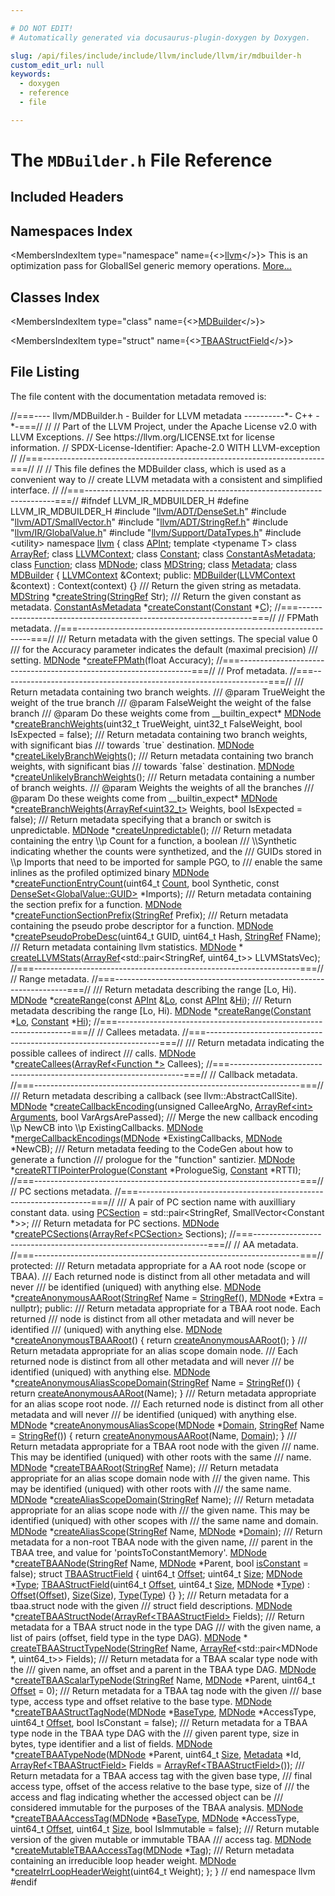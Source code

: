 ```yaml
---

# DO NOT EDIT!
# Automatically generated via docusaurus-plugin-doxygen by Doxygen.

slug: /api/files/include/include/llvm/include/llvm/ir/mdbuilder-h
custom_edit_url: null
keywords:
  - doxygen
  - reference
  - file

---
```





# The `MDBuilder.h` File Reference

<DoxygenPage pluginConfig={pluginConfig}>



## Included Headers

<IncludesList>
<IncludesListItem
  filePath="llvm/ADT/DenseSet.h"
  permalink="/docs/api/files/include/include/llvm/include/llvm/adt/denseset-h"
  isLocal="true" />
<IncludesListItem
  filePath="llvm/ADT/SmallVector.h"
  permalink="/docs/api/files/include/include/llvm/include/llvm/adt/smallvector-h"
  isLocal="true" />
<IncludesListItem
  filePath="llvm/ADT/StringRef.h"
  permalink="/docs/api/files/include/include/llvm/include/llvm/adt/stringref-h"
  isLocal="true" />
<IncludesListItem
  filePath="llvm/IR/GlobalValue.h"
  permalink="/docs/api/files/include/include/llvm/include/llvm/ir/globalvalue-h"
  isLocal="true" />
<IncludesListItem
  filePath="llvm/Support/DataTypes.h"
  permalink="/docs/api/files/include/include/llvm/include/llvm/support/datatypes-h"
  isLocal="true" />
<IncludesListItem
  filePath="utility"
  permalink=""
  isLocal="false" />
</IncludesList>

## Namespaces Index

<MembersIndex>

<MembersIndexItem
  type="namespace"
  name={<><a href="/docs/api/namespaces/llvm">llvm</a></>}>
This is an optimization pass for GlobalISel generic memory operations. <a href="/docs/api/namespaces/llvm/#details">More...</a>
</MembersIndexItem>

</MembersIndex>

## Classes Index

<MembersIndex>

<MembersIndexItem
  type="class"
  name={<><a href="/docs/api/classes/llvm/mdbuilder">MDBuilder</a></>}>
</MembersIndexItem>

<MembersIndexItem
  type="struct"
  name={<><a href="/docs/api/structs/llvm/mdbuilder/tbaastructfield">TBAAStructField</a></>}>
</MembersIndexItem>

</MembersIndex>


## File Listing

The file content with the documentation metadata removed is:

<ProgramListing>

<Link id="l00001" /><CodeLine lineNumber="1"><span class="doxyHighlightComment">//===---- llvm/MDBuilder.h - Builder for LLVM metadata ----------&#42;- C++ -&#42;-===//</span></CodeLine>
<Link id="l00002" /><CodeLine lineNumber="2"><span class="doxyHighlightComment">//</span></CodeLine>
<Link id="l00003" /><CodeLine lineNumber="3"><span class="doxyHighlightComment">// Part of the LLVM Project, under the Apache License v2.0 with LLVM Exceptions.</span></CodeLine>
<Link id="l00004" /><CodeLine lineNumber="4"><span class="doxyHighlightComment">// See https://llvm.org/LICENSE.txt for license information.</span></CodeLine>
<Link id="l00005" /><CodeLine lineNumber="5"><span class="doxyHighlightComment">// SPDX-License-Identifier: Apache-2.0 WITH LLVM-exception</span></CodeLine>
<Link id="l00006" /><CodeLine lineNumber="6"><span class="doxyHighlightComment">//</span></CodeLine>
<Link id="l00007" /><CodeLine lineNumber="7"><span class="doxyHighlightComment">//===----------------------------------------------------------------------===//</span></CodeLine>
<Link id="l00008" /><CodeLine lineNumber="8"><span class="doxyHighlightComment">//</span></CodeLine>
<Link id="l00009" /><CodeLine lineNumber="9"><span class="doxyHighlightComment">// This file defines the MDBuilder class, which is used as a convenient way to</span></CodeLine>
<Link id="l00010" /><CodeLine lineNumber="10"><span class="doxyHighlightComment">// create LLVM metadata with a consistent and simplified interface.</span></CodeLine>
<Link id="l00011" /><CodeLine lineNumber="11"><span class="doxyHighlightComment">//</span></CodeLine>
<Link id="l00012" /><CodeLine lineNumber="12"><span class="doxyHighlightComment">//===----------------------------------------------------------------------===//</span></CodeLine>
<Link id="l00013" /><CodeLine lineNumber="13"></CodeLine>
<Link id="l00014" /><CodeLine lineNumber="14"><span class="doxyHighlightPreprocessor">#ifndef LLVM&#95;IR&#95;MDBUILDER&#95;H</span></CodeLine>
<Link id="l00015" /><CodeLine lineNumber="15"><span class="doxyHighlightPreprocessor">#define LLVM&#95;IR&#95;MDBUILDER&#95;H</span></CodeLine>
<Link id="l00016" /><CodeLine lineNumber="16"></CodeLine>
<Link id="l00017" /><CodeLine lineNumber="17"><span class="doxyHighlightPreprocessor">#include &quot;<a href="/docs/api/files/include/include/llvm/include/llvm/adt/denseset-h">llvm/ADT/DenseSet.h</a>&quot;</span></CodeLine>
<Link id="l00018" /><CodeLine lineNumber="18"><span class="doxyHighlightPreprocessor">#include &quot;<a href="/docs/api/files/include/include/llvm/include/llvm/adt/smallvector-h">llvm/ADT/SmallVector.h</a>&quot;</span></CodeLine>
<Link id="l00019" /><CodeLine lineNumber="19"><span class="doxyHighlightPreprocessor">#include &quot;<a href="/docs/api/files/include/include/llvm/include/llvm/adt/stringref-h">llvm/ADT/StringRef.h</a>&quot;</span></CodeLine>
<Link id="l00020" /><CodeLine lineNumber="20"><span class="doxyHighlightPreprocessor">#include &quot;<a href="/docs/api/files/include/include/llvm/include/llvm/ir/globalvalue-h">llvm/IR/GlobalValue.h</a>&quot;</span></CodeLine>
<Link id="l00021" /><CodeLine lineNumber="21"><span class="doxyHighlightPreprocessor">#include &quot;<a href="/docs/api/files/include/include/llvm/include/llvm/support/datatypes-h">llvm/Support/DataTypes.h</a>&quot;</span></CodeLine>
<Link id="l00022" /><CodeLine lineNumber="22"><span class="doxyHighlightPreprocessor">#include &lt;utility&gt;</span></CodeLine>
<Link id="l00023" /><CodeLine lineNumber="23"></CodeLine>
<Link id="l00024" /><CodeLine lineNumber="24"><span class="doxyHighlightKeyword">namespace </span><span class="doxyHighlight"><a href="/docs/api/namespaces/llvm">llvm</a> &#123;</span></CodeLine>
<Link id="l00025" /><CodeLine lineNumber="25"></CodeLine>
<Link id="l00026" /><CodeLine lineNumber="26"><span class="doxyHighlightKeyword">class </span><span class="doxyHighlight"><a href="/docs/api/classes/llvm/apint">APInt</a>;</span></CodeLine>
<Link id="l00027" /><CodeLine lineNumber="27"><span class="doxyHighlightKeyword">template</span><span class="doxyHighlight"> &lt;</span><span class="doxyHighlightKeyword">typename</span><span class="doxyHighlight"> T&gt; </span><span class="doxyHighlightKeyword">class </span><span class="doxyHighlight"><a href="/docs/api/classes/llvm/arrayref">ArrayRef</a>;</span></CodeLine>
<Link id="l00028" /><CodeLine lineNumber="28"><span class="doxyHighlightKeyword">class </span><span class="doxyHighlight"><a href="/docs/api/classes/llvm/llvmcontext">LLVMContext</a>;</span></CodeLine>
<Link id="l00029" /><CodeLine lineNumber="29"><span class="doxyHighlightKeyword">class </span><span class="doxyHighlight"><a href="/docs/api/classes/llvm/constant">Constant</a>;</span></CodeLine>
<Link id="l00030" /><CodeLine lineNumber="30"><span class="doxyHighlightKeyword">class </span><span class="doxyHighlight"><a href="/docs/api/classes/llvm/constantasmetadata">ConstantAsMetadata</a>;</span></CodeLine>
<Link id="l00031" /><CodeLine lineNumber="31"><span class="doxyHighlightKeyword">class </span><span class="doxyHighlight"><a href="/docs/api/classes/llvm/function">Function</a>;</span></CodeLine>
<Link id="l00032" /><CodeLine lineNumber="32"><span class="doxyHighlightKeyword">class </span><span class="doxyHighlight"><a href="/docs/api/classes/llvm/mdnode">MDNode</a>;</span></CodeLine>
<Link id="l00033" /><CodeLine lineNumber="33"><span class="doxyHighlightKeyword">class </span><span class="doxyHighlight"><a href="/docs/api/classes/llvm/mdstring">MDString</a>;</span></CodeLine>
<Link id="l00034" /><CodeLine lineNumber="34"><span class="doxyHighlightKeyword">class </span><span class="doxyHighlight"><a href="/docs/api/classes/llvm/metadata">Metadata</a>;</span></CodeLine>
<Link id="l00035" /><CodeLine lineNumber="35"></CodeLine>
<Link id="l00036" /><CodeLine lineNumber="36" lineLink="/docs/api/classes/llvm/mdbuilder"><span class="doxyHighlightKeyword">class </span><span class="doxyHighlight"><a href="/docs/api/classes/llvm/mdbuilder/#ac6fc112f5890dbae8b1b8f3e90e5abbd">MDBuilder</a> &#123;</span></CodeLine>
<Link id="l00037" /><CodeLine lineNumber="37"><span class="doxyHighlight">  <a href="/docs/api/classes/llvm/llvmcontext">LLVMContext</a> &amp;Context;</span></CodeLine>
<Link id="l00038" /><CodeLine lineNumber="38"></CodeLine>
<Link id="l00039" /><CodeLine lineNumber="39"><span class="doxyHighlightKeyword">public</span><span class="doxyHighlight">:</span></CodeLine>
<Link id="l00040" /><CodeLine lineNumber="40" lineLink="/docs/api/classes/llvm/mdbuilder/#ac6fc112f5890dbae8b1b8f3e90e5abbd"><span class="doxyHighlight">  <a href="/docs/api/classes/llvm/mdbuilder/#ac6fc112f5890dbae8b1b8f3e90e5abbd">MDBuilder</a>(<a href="/docs/api/classes/llvm/llvmcontext">LLVMContext</a> &amp;context) : Context(context) &#123;&#125;</span></CodeLine>
<Link id="l00041" /><CodeLine lineNumber="41"></CodeLine>
<Link id="l00042" /><CodeLine lineNumber="42"><span class="doxyHighlightComment">  /// Return the given string as metadata.</span></CodeLine>
<Link id="l00043" /><CodeLine lineNumber="43"><span class="doxyHighlight">  <a href="/docs/api/classes/llvm/mdstring">MDString</a> &#42;<a href="/docs/api/classes/llvm/mdbuilder/#a7939b917f71d9664707d8ec51da88418">createString</a>(<a href="/docs/api/classes/llvm/stringref">StringRef</a> Str);</span></CodeLine>
<Link id="l00044" /><CodeLine lineNumber="44"></CodeLine>
<Link id="l00045" /><CodeLine lineNumber="45"><span class="doxyHighlightComment">  /// Return the given constant as metadata.</span></CodeLine>
<Link id="l00046" /><CodeLine lineNumber="46"><span class="doxyHighlight">  <a href="/docs/api/classes/llvm/constantasmetadata">ConstantAsMetadata</a> &#42;<a href="/docs/api/classes/llvm/mdbuilder/#a3c8d885c5746db440058fc8a285126b2">createConstant</a>(<a href="/docs/api/classes/llvm/constant">Constant</a> &#42;<a href="/docs/api/namespaces/llvm/callingconv/#ac6aa1387c4375260e2468eb5a77fdb4cafd841a49aec1539bc88abc8ff9e170fb">C</a>);</span></CodeLine>
<Link id="l00047" /><CodeLine lineNumber="47"></CodeLine>
<Link id="l00048" /><CodeLine lineNumber="48"><span class="doxyHighlight">  </span><span class="doxyHighlightComment">//===------------------------------------------------------------------===//</span></CodeLine>
<Link id="l00049" /><CodeLine lineNumber="49"><span class="doxyHighlight">  </span><span class="doxyHighlightComment">// FPMath metadata.</span></CodeLine>
<Link id="l00050" /><CodeLine lineNumber="50"><span class="doxyHighlight">  </span><span class="doxyHighlightComment">//===------------------------------------------------------------------===//</span></CodeLine>
<Link id="l00051" /><CodeLine lineNumber="51"></CodeLine>
<Link id="l00052" /><CodeLine lineNumber="52"><span class="doxyHighlightComment">  /// Return metadata with the given settings.  The special value 0</span></CodeLine>
<Link id="l00053" /><CodeLine lineNumber="53"><span class="doxyHighlightComment">  /// for the Accuracy parameter indicates the default (maximal precision)</span></CodeLine>
<Link id="l00054" /><CodeLine lineNumber="54"><span class="doxyHighlightComment">  /// setting.</span></CodeLine>
<Link id="l00055" /><CodeLine lineNumber="55"><span class="doxyHighlight">  <a href="/docs/api/classes/llvm/mdnode">MDNode</a> &#42;<a href="/docs/api/classes/llvm/mdbuilder/#a5e9594f698a6092e755b6ce7ee6905cd">createFPMath</a>(</span><span class="doxyHighlightKeywordType">float</span><span class="doxyHighlight"> Accuracy);</span></CodeLine>
<Link id="l00056" /><CodeLine lineNumber="56"></CodeLine>
<Link id="l00057" /><CodeLine lineNumber="57"><span class="doxyHighlight">  </span><span class="doxyHighlightComment">//===------------------------------------------------------------------===//</span></CodeLine>
<Link id="l00058" /><CodeLine lineNumber="58"><span class="doxyHighlight">  </span><span class="doxyHighlightComment">// Prof metadata.</span></CodeLine>
<Link id="l00059" /><CodeLine lineNumber="59"><span class="doxyHighlight">  </span><span class="doxyHighlightComment">//===------------------------------------------------------------------===//</span></CodeLine>
<Link id="l00060" /><CodeLine lineNumber="60"></CodeLine>
<Link id="l00061" /><CodeLine lineNumber="61"><span class="doxyHighlightComment">  /// Return metadata containing two branch weights.</span></CodeLine>
<Link id="l00062" /><CodeLine lineNumber="62"><span class="doxyHighlightComment">  /// @param TrueWeight the weight of the true branch</span></CodeLine>
<Link id="l00063" /><CodeLine lineNumber="63"><span class="doxyHighlightComment">  /// @param FalseWeight the weight of the false branch</span></CodeLine>
<Link id="l00064" /><CodeLine lineNumber="64"><span class="doxyHighlightComment">  /// @param Do these weights come from &#95;&#95;builtin&#95;expect&#42;</span></CodeLine>
<Link id="l00065" /><CodeLine lineNumber="65"><span class="doxyHighlight">  <a href="/docs/api/classes/llvm/mdnode">MDNode</a> &#42;<a href="/docs/api/classes/llvm/mdbuilder/#a75043d12a76b84200e9ed593719dc5eb">createBranchWeights</a>(uint32&#95;t TrueWeight, uint32&#95;t FalseWeight,</span></CodeLine>
<Link id="l00066" /><CodeLine lineNumber="66"><span class="doxyHighlight">                              </span><span class="doxyHighlightKeywordType">bool</span><span class="doxyHighlight"> IsExpected = </span><span class="doxyHighlightKeyword">false</span><span class="doxyHighlight">);</span></CodeLine>
<Link id="l00067" /><CodeLine lineNumber="67"></CodeLine>
<Link id="l00068" /><CodeLine lineNumber="68"><span class="doxyHighlightComment">  /// Return metadata containing two branch weights, with significant bias</span></CodeLine>
<Link id="l00069" /><CodeLine lineNumber="69"><span class="doxyHighlightComment">  /// towards &#96;true&#96; destination.</span></CodeLine>
<Link id="l00070" /><CodeLine lineNumber="70"><span class="doxyHighlight">  <a href="/docs/api/classes/llvm/mdnode">MDNode</a> &#42;<a href="/docs/api/classes/llvm/mdbuilder/#aba565f72261aa7d6207da89db949d991">createLikelyBranchWeights</a>();</span></CodeLine>
<Link id="l00071" /><CodeLine lineNumber="71"></CodeLine>
<Link id="l00072" /><CodeLine lineNumber="72"><span class="doxyHighlightComment">  /// Return metadata containing two branch weights, with significant bias</span></CodeLine>
<Link id="l00073" /><CodeLine lineNumber="73"><span class="doxyHighlightComment">  /// towards &#96;false&#96; destination.</span></CodeLine>
<Link id="l00074" /><CodeLine lineNumber="74"><span class="doxyHighlight">  <a href="/docs/api/classes/llvm/mdnode">MDNode</a> &#42;<a href="/docs/api/classes/llvm/mdbuilder/#ae609aeb09c2b1c9f03fb90228654b281">createUnlikelyBranchWeights</a>();</span></CodeLine>
<Link id="l00075" /><CodeLine lineNumber="75"></CodeLine>
<Link id="l00076" /><CodeLine lineNumber="76"><span class="doxyHighlightComment">  /// Return metadata containing a number of branch weights.</span></CodeLine>
<Link id="l00077" /><CodeLine lineNumber="77"><span class="doxyHighlightComment">  /// @param Weights the weights of all the branches</span></CodeLine>
<Link id="l00078" /><CodeLine lineNumber="78"><span class="doxyHighlightComment">  /// @param Do these weights come from &#95;&#95;builtin&#95;expect&#42;</span></CodeLine>
<Link id="l00079" /><CodeLine lineNumber="79"><span class="doxyHighlight">  <a href="/docs/api/classes/llvm/mdnode">MDNode</a> &#42;<a href="/docs/api/classes/llvm/mdbuilder/#a75043d12a76b84200e9ed593719dc5eb">createBranchWeights</a>(<a href="/docs/api/classes/llvm/arrayref">ArrayRef&lt;uint32&#95;t&gt;</a> Weights,</span></CodeLine>
<Link id="l00080" /><CodeLine lineNumber="80"><span class="doxyHighlight">                              </span><span class="doxyHighlightKeywordType">bool</span><span class="doxyHighlight"> IsExpected = </span><span class="doxyHighlightKeyword">false</span><span class="doxyHighlight">);</span></CodeLine>
<Link id="l00081" /><CodeLine lineNumber="81"></CodeLine>
<Link id="l00082" /><CodeLine lineNumber="82"><span class="doxyHighlightComment">  /// Return metadata specifying that a branch or switch is unpredictable.</span></CodeLine>
<Link id="l00083" /><CodeLine lineNumber="83"><span class="doxyHighlight">  <a href="/docs/api/classes/llvm/mdnode">MDNode</a> &#42;<a href="/docs/api/classes/llvm/mdbuilder/#a8cea521fb45003a63caeb04f2b13ec0b">createUnpredictable</a>();</span></CodeLine>
<Link id="l00084" /><CodeLine lineNumber="84"></CodeLine>
<Link id="l00085" /><CodeLine lineNumber="85"><span class="doxyHighlightComment">  /// Return metadata containing the entry \\p Count for a function, a boolean</span></CodeLine>
<Link id="l00086" /><CodeLine lineNumber="86"><span class="doxyHighlightComment">  /// \\Synthetic indicating whether the counts were synthetized, and the</span></CodeLine>
<Link id="l00087" /><CodeLine lineNumber="87"><span class="doxyHighlightComment">  /// GUIDs stored in \\p Imports that need to be imported for sample PGO, to</span></CodeLine>
<Link id="l00088" /><CodeLine lineNumber="88"><span class="doxyHighlightComment">  /// enable the same inlines as the profiled optimized binary</span></CodeLine>
<Link id="l00089" /><CodeLine lineNumber="89"><span class="doxyHighlight">  <a href="/docs/api/classes/llvm/mdnode">MDNode</a> &#42;<a href="/docs/api/classes/llvm/mdbuilder/#a208093b76ef0d541b5e0d09498be189d">createFunctionEntryCount</a>(uint64&#95;t <a href="/docs/api/namespaces/llvm/#a845e08be4b0320d66901a66b0c0e9509">Count</a>, </span><span class="doxyHighlightKeywordType">bool</span><span class="doxyHighlight"> Synthetic,</span></CodeLine>
<Link id="l00090" /><CodeLine lineNumber="90"><span class="doxyHighlight">                                   </span><span class="doxyHighlightKeyword">const</span><span class="doxyHighlight"> <a href="/docs/api/classes/llvm/denseset">DenseSet&lt;GlobalValue::GUID&gt;</a> &#42;Imports);</span></CodeLine>
<Link id="l00091" /><CodeLine lineNumber="91"></CodeLine>
<Link id="l00092" /><CodeLine lineNumber="92"><span class="doxyHighlightComment">  /// Return metadata containing the section prefix for a function.</span></CodeLine>
<Link id="l00093" /><CodeLine lineNumber="93"><span class="doxyHighlight">  <a href="/docs/api/classes/llvm/mdnode">MDNode</a> &#42;<a href="/docs/api/classes/llvm/mdbuilder/#a82becabaf8605815a54c862c3f5eeafe">createFunctionSectionPrefix</a>(<a href="/docs/api/classes/llvm/stringref">StringRef</a> Prefix);</span></CodeLine>
<Link id="l00094" /><CodeLine lineNumber="94"></CodeLine>
<Link id="l00095" /><CodeLine lineNumber="95"><span class="doxyHighlightComment">  /// Return metadata containing the pseudo probe descriptor for a function.</span></CodeLine>
<Link id="l00096" /><CodeLine lineNumber="96"><span class="doxyHighlight">  <a href="/docs/api/classes/llvm/mdnode">MDNode</a> &#42;<a href="/docs/api/classes/llvm/mdbuilder/#a3c0f85e1d2ebeeddea5c58df5fca12f7">createPseudoProbeDesc</a>(uint64&#95;t GUID, uint64&#95;t Hash, <a href="/docs/api/classes/llvm/stringref">StringRef</a> FName);</span></CodeLine>
<Link id="l00097" /><CodeLine lineNumber="97"></CodeLine>
<Link id="l00098" /><CodeLine lineNumber="98"><span class="doxyHighlightComment">  /// Return metadata containing llvm statistics.</span></CodeLine>
<Link id="l00099" /><CodeLine lineNumber="99"><span class="doxyHighlight">  <a href="/docs/api/classes/llvm/mdnode">MDNode</a> &#42;</span></CodeLine>
<Link id="l00100" /><CodeLine lineNumber="100"><span class="doxyHighlight">  <a href="/docs/api/classes/llvm/mdbuilder/#ad3d7fcf79c6f64a51803f438fad104fb">createLLVMStats</a>(<a href="/docs/api/classes/llvm/arrayref">ArrayRef</a>&lt;std::pair&lt;StringRef, uint64&#95;t&gt;&gt; LLVMStatsVec);</span></CodeLine>
<Link id="l00101" /><CodeLine lineNumber="101"></CodeLine>
<Link id="l00102" /><CodeLine lineNumber="102"><span class="doxyHighlight">  </span><span class="doxyHighlightComment">//===------------------------------------------------------------------===//</span></CodeLine>
<Link id="l00103" /><CodeLine lineNumber="103"><span class="doxyHighlight">  </span><span class="doxyHighlightComment">// Range metadata.</span></CodeLine>
<Link id="l00104" /><CodeLine lineNumber="104"><span class="doxyHighlight">  </span><span class="doxyHighlightComment">//===------------------------------------------------------------------===//</span></CodeLine>
<Link id="l00105" /><CodeLine lineNumber="105"></CodeLine>
<Link id="l00106" /><CodeLine lineNumber="106"><span class="doxyHighlightComment">  /// Return metadata describing the range &#91;Lo, Hi).</span></CodeLine>
<Link id="l00107" /><CodeLine lineNumber="107"><span class="doxyHighlight">  <a href="/docs/api/classes/llvm/mdnode">MDNode</a> &#42;<a href="/docs/api/classes/llvm/mdbuilder/#ab6af8e6189a4d10f4a9c20daab0280b8">createRange</a>(</span><span class="doxyHighlightKeyword">const</span><span class="doxyHighlight"> <a href="/docs/api/classes/llvm/apint">APInt</a> &amp;<a href="/docs/api/namespaces/llvm/#a9ac8e4e13ad96a39c3f8db9ed633ad2baff50b4aa1c9cc2197ef898436641c911">Lo</a>, </span><span class="doxyHighlightKeyword">const</span><span class="doxyHighlight"> <a href="/docs/api/classes/llvm/apint">APInt</a> &amp;<a href="/docs/api/namespaces/llvm/#a9ac8e4e13ad96a39c3f8db9ed633ad2bac1a5298f939e87e8f962a5edfc206918">Hi</a>);</span></CodeLine>
<Link id="l00108" /><CodeLine lineNumber="108"></CodeLine>
<Link id="l00109" /><CodeLine lineNumber="109"><span class="doxyHighlightComment">  /// Return metadata describing the range &#91;Lo, Hi).</span></CodeLine>
<Link id="l00110" /><CodeLine lineNumber="110"><span class="doxyHighlight">  <a href="/docs/api/classes/llvm/mdnode">MDNode</a> &#42;<a href="/docs/api/classes/llvm/mdbuilder/#ab6af8e6189a4d10f4a9c20daab0280b8">createRange</a>(<a href="/docs/api/classes/llvm/constant">Constant</a> &#42;<a href="/docs/api/namespaces/llvm/#a9ac8e4e13ad96a39c3f8db9ed633ad2baff50b4aa1c9cc2197ef898436641c911">Lo</a>, <a href="/docs/api/classes/llvm/constant">Constant</a> &#42;<a href="/docs/api/namespaces/llvm/#a9ac8e4e13ad96a39c3f8db9ed633ad2bac1a5298f939e87e8f962a5edfc206918">Hi</a>);</span></CodeLine>
<Link id="l00111" /><CodeLine lineNumber="111"></CodeLine>
<Link id="l00112" /><CodeLine lineNumber="112"><span class="doxyHighlight">  </span><span class="doxyHighlightComment">//===------------------------------------------------------------------===//</span></CodeLine>
<Link id="l00113" /><CodeLine lineNumber="113"><span class="doxyHighlight">  </span><span class="doxyHighlightComment">// Callees metadata.</span></CodeLine>
<Link id="l00114" /><CodeLine lineNumber="114"><span class="doxyHighlight">  </span><span class="doxyHighlightComment">//===------------------------------------------------------------------===//</span></CodeLine>
<Link id="l00115" /><CodeLine lineNumber="115"></CodeLine>
<Link id="l00116" /><CodeLine lineNumber="116"><span class="doxyHighlightComment">  /// Return metadata indicating the possible callees of indirect</span></CodeLine>
<Link id="l00117" /><CodeLine lineNumber="117"><span class="doxyHighlightComment">  /// calls.</span></CodeLine>
<Link id="l00118" /><CodeLine lineNumber="118"><span class="doxyHighlight">  <a href="/docs/api/classes/llvm/mdnode">MDNode</a> &#42;<a href="/docs/api/classes/llvm/mdbuilder/#aa81136ed319a6187cf349eb602da963a">createCallees</a>(<a href="/docs/api/classes/llvm/arrayref">ArrayRef&lt;Function &#42;&gt;</a> Callees);</span></CodeLine>
<Link id="l00119" /><CodeLine lineNumber="119"></CodeLine>
<Link id="l00120" /><CodeLine lineNumber="120"><span class="doxyHighlight">  </span><span class="doxyHighlightComment">//===------------------------------------------------------------------===//</span></CodeLine>
<Link id="l00121" /><CodeLine lineNumber="121"><span class="doxyHighlight">  </span><span class="doxyHighlightComment">// Callback metadata.</span></CodeLine>
<Link id="l00122" /><CodeLine lineNumber="122"><span class="doxyHighlight">  </span><span class="doxyHighlightComment">//===------------------------------------------------------------------===//</span></CodeLine>
<Link id="l00123" /><CodeLine lineNumber="123"></CodeLine>
<Link id="l00124" /><CodeLine lineNumber="124"><span class="doxyHighlightComment">  /// Return metadata describing a callback (see llvm::AbstractCallSite).</span></CodeLine>
<Link id="l00125" /><CodeLine lineNumber="125"><span class="doxyHighlight">  <a href="/docs/api/classes/llvm/mdnode">MDNode</a> &#42;<a href="/docs/api/classes/llvm/mdbuilder/#a1d51e11adfffd05afe252d3398f50d4e">createCallbackEncoding</a>(</span><span class="doxyHighlightKeywordType">unsigned</span><span class="doxyHighlight"> CalleeArgNo, <a href="/docs/api/classes/llvm/arrayref">ArrayRef&lt;int&gt;</a> <a href="/docs/api/files/lib/lib/target/lib/target/amdgpu/amdgpulowerkernelarguments-cpp/#a1161e5a4e753384aaba3a8e4533c4261">Arguments</a>,</span></CodeLine>
<Link id="l00126" /><CodeLine lineNumber="126"><span class="doxyHighlight">                                 </span><span class="doxyHighlightKeywordType">bool</span><span class="doxyHighlight"> VarArgsArePassed);</span></CodeLine>
<Link id="l00127" /><CodeLine lineNumber="127"></CodeLine>
<Link id="l00128" /><CodeLine lineNumber="128"><span class="doxyHighlightComment">  /// Merge the new callback encoding \\p NewCB into \\p ExistingCallbacks.</span></CodeLine>
<Link id="l00129" /><CodeLine lineNumber="129"><span class="doxyHighlight">  <a href="/docs/api/classes/llvm/mdnode">MDNode</a> &#42;<a href="/docs/api/classes/llvm/mdbuilder/#ac71132402ff64d05b8acf6ca8a00fd92">mergeCallbackEncodings</a>(<a href="/docs/api/classes/llvm/mdnode">MDNode</a> &#42;ExistingCallbacks, <a href="/docs/api/classes/llvm/mdnode">MDNode</a> &#42;NewCB);</span></CodeLine>
<Link id="l00130" /><CodeLine lineNumber="130"></CodeLine>
<Link id="l00131" /><CodeLine lineNumber="131"><span class="doxyHighlightComment">  /// Return metadata feeding to the CodeGen about how to generate a function</span></CodeLine>
<Link id="l00132" /><CodeLine lineNumber="132"><span class="doxyHighlightComment">  /// prologue for the &quot;function&quot; santizier.</span></CodeLine>
<Link id="l00133" /><CodeLine lineNumber="133"><span class="doxyHighlight">  <a href="/docs/api/classes/llvm/mdnode">MDNode</a> &#42;<a href="/docs/api/classes/llvm/mdbuilder/#adcc9fe7836755744b735d32c7e58901f">createRTTIPointerPrologue</a>(<a href="/docs/api/classes/llvm/constant">Constant</a> &#42;PrologueSig, <a href="/docs/api/classes/llvm/constant">Constant</a> &#42;RTTI);</span></CodeLine>
<Link id="l00134" /><CodeLine lineNumber="134"></CodeLine>
<Link id="l00135" /><CodeLine lineNumber="135"><span class="doxyHighlight">  </span><span class="doxyHighlightComment">//===------------------------------------------------------------------===//</span></CodeLine>
<Link id="l00136" /><CodeLine lineNumber="136"><span class="doxyHighlight">  </span><span class="doxyHighlightComment">// PC sections metadata.</span></CodeLine>
<Link id="l00137" /><CodeLine lineNumber="137"><span class="doxyHighlight">  </span><span class="doxyHighlightComment">//===------------------------------------------------------------------===//</span></CodeLine>
<Link id="l00138" /><CodeLine lineNumber="138"></CodeLine>
<Link id="l00139" /><CodeLine lineNumber="139"><span class="doxyHighlightComment">  /// A pair of PC section name with auxilliary constant data.</span></CodeLine>
<Link id="l00140" /><CodeLine lineNumber="140" lineLink="/docs/api/classes/llvm/mdbuilder/#ad2cd1bb39bb5642af61639f9e6d0aa0d"><span class="doxyHighlight">  </span><span class="doxyHighlightKeyword">using </span><span class="doxyHighlight"><a href="/docs/api/classes/llvm/mdbuilder/#ad2cd1bb39bb5642af61639f9e6d0aa0d">PCSection</a> = std::pair&lt;StringRef, SmallVector&lt;Constant &#42;&gt;&gt;;</span></CodeLine>
<Link id="l00141" /><CodeLine lineNumber="141"></CodeLine>
<Link id="l00142" /><CodeLine lineNumber="142"><span class="doxyHighlightComment">  /// Return metadata for PC sections.</span></CodeLine>
<Link id="l00143" /><CodeLine lineNumber="143"><span class="doxyHighlight">  <a href="/docs/api/classes/llvm/mdnode">MDNode</a> &#42;<a href="/docs/api/classes/llvm/mdbuilder/#a6022d366369fcd539dadfaefc80927db">createPCSections</a>(<a href="/docs/api/classes/llvm/arrayref">ArrayRef&lt;PCSection&gt;</a> Sections);</span></CodeLine>
<Link id="l00144" /><CodeLine lineNumber="144"></CodeLine>
<Link id="l00145" /><CodeLine lineNumber="145"><span class="doxyHighlight">  </span><span class="doxyHighlightComment">//===------------------------------------------------------------------===//</span></CodeLine>
<Link id="l00146" /><CodeLine lineNumber="146"><span class="doxyHighlight">  </span><span class="doxyHighlightComment">// AA metadata.</span></CodeLine>
<Link id="l00147" /><CodeLine lineNumber="147"><span class="doxyHighlight">  </span><span class="doxyHighlightComment">//===------------------------------------------------------------------===//</span></CodeLine>
<Link id="l00148" /><CodeLine lineNumber="148"></CodeLine>
<Link id="l00149" /><CodeLine lineNumber="149"><span class="doxyHighlightKeyword">protected</span><span class="doxyHighlight">:</span></CodeLine>
<Link id="l00150" /><CodeLine lineNumber="150"><span class="doxyHighlightComment">  /// Return metadata appropriate for a AA root node (scope or TBAA).</span></CodeLine>
<Link id="l00151" /><CodeLine lineNumber="151"><span class="doxyHighlightComment">  /// Each returned node is distinct from all other metadata and will never</span></CodeLine>
<Link id="l00152" /><CodeLine lineNumber="152"><span class="doxyHighlightComment">  /// be identified (uniqued) with anything else.</span></CodeLine>
<Link id="l00153" /><CodeLine lineNumber="153"><span class="doxyHighlight">  <a href="/docs/api/classes/llvm/mdnode">MDNode</a> &#42;<a href="/docs/api/classes/llvm/mdbuilder/#a1d88e43189490975b0f361a491275bf4">createAnonymousAARoot</a>(<a href="/docs/api/classes/llvm/stringref">StringRef</a> Name = <a href="/docs/api/classes/llvm/stringref">StringRef</a>(),</span></CodeLine>
<Link id="l00154" /><CodeLine lineNumber="154"><span class="doxyHighlight">                                <a href="/docs/api/classes/llvm/mdnode">MDNode</a> &#42;Extra = </span><span class="doxyHighlightKeyword">nullptr</span><span class="doxyHighlight">);</span></CodeLine>
<Link id="l00155" /><CodeLine lineNumber="155"></CodeLine>
<Link id="l00156" /><CodeLine lineNumber="156"><span class="doxyHighlightKeyword">public</span><span class="doxyHighlight">:</span></CodeLine>
<Link id="l00157" /><CodeLine lineNumber="157"><span class="doxyHighlightComment">  /// Return metadata appropriate for a TBAA root node. Each returned</span></CodeLine>
<Link id="l00158" /><CodeLine lineNumber="158"><span class="doxyHighlightComment">  /// node is distinct from all other metadata and will never be identified</span></CodeLine>
<Link id="l00159" /><CodeLine lineNumber="159"><span class="doxyHighlightComment">  /// (uniqued) with anything else.</span></CodeLine>
<Link id="l00160" /><CodeLine lineNumber="160" lineLink="/docs/api/classes/llvm/mdbuilder/#a7e5caa6fb42d0d3898bb206b4a79ea81"><span class="doxyHighlight">  <a href="/docs/api/classes/llvm/mdnode">MDNode</a> &#42;<a href="/docs/api/classes/llvm/mdbuilder/#a7e5caa6fb42d0d3898bb206b4a79ea81">createAnonymousTBAARoot</a>() &#123;</span></CodeLine>
<Link id="l00161" /><CodeLine lineNumber="161"><span class="doxyHighlight">    </span><span class="doxyHighlightKeywordFlow">return</span><span class="doxyHighlight"> <a href="/docs/api/classes/llvm/mdbuilder/#a1d88e43189490975b0f361a491275bf4">createAnonymousAARoot</a>();</span></CodeLine>
<Link id="l00162" /><CodeLine lineNumber="162"><span class="doxyHighlight">  &#125;</span></CodeLine>
<Link id="l00163" /><CodeLine lineNumber="163"></CodeLine>
<Link id="l00164" /><CodeLine lineNumber="164"><span class="doxyHighlightComment">  /// Return metadata appropriate for an alias scope domain node.</span></CodeLine>
<Link id="l00165" /><CodeLine lineNumber="165"><span class="doxyHighlightComment">  /// Each returned node is distinct from all other metadata and will never</span></CodeLine>
<Link id="l00166" /><CodeLine lineNumber="166"><span class="doxyHighlightComment">  /// be identified (uniqued) with anything else.</span></CodeLine>
<Link id="l00167" /><CodeLine lineNumber="167" lineLink="/docs/api/classes/llvm/mdbuilder/#ae2c00c06e087680961c2e70ef16e1f8f"><span class="doxyHighlight">  <a href="/docs/api/classes/llvm/mdnode">MDNode</a> &#42;<a href="/docs/api/classes/llvm/mdbuilder/#ae2c00c06e087680961c2e70ef16e1f8f">createAnonymousAliasScopeDomain</a>(<a href="/docs/api/classes/llvm/stringref">StringRef</a> Name = <a href="/docs/api/classes/llvm/stringref">StringRef</a>()) &#123;</span></CodeLine>
<Link id="l00168" /><CodeLine lineNumber="168"><span class="doxyHighlight">    </span><span class="doxyHighlightKeywordFlow">return</span><span class="doxyHighlight"> <a href="/docs/api/classes/llvm/mdbuilder/#a1d88e43189490975b0f361a491275bf4">createAnonymousAARoot</a>(Name);</span></CodeLine>
<Link id="l00169" /><CodeLine lineNumber="169"><span class="doxyHighlight">  &#125;</span></CodeLine>
<Link id="l00170" /><CodeLine lineNumber="170"></CodeLine>
<Link id="l00171" /><CodeLine lineNumber="171"><span class="doxyHighlightComment">  /// Return metadata appropriate for an alias scope root node.</span></CodeLine>
<Link id="l00172" /><CodeLine lineNumber="172"><span class="doxyHighlightComment">  /// Each returned node is distinct from all other metadata and will never</span></CodeLine>
<Link id="l00173" /><CodeLine lineNumber="173"><span class="doxyHighlightComment">  /// be identified (uniqued) with anything else.</span></CodeLine>
<Link id="l00174" /><CodeLine lineNumber="174" lineLink="/docs/api/classes/llvm/mdbuilder/#a29982864b11594aec54699f962f650ec"><span class="doxyHighlight">  <a href="/docs/api/classes/llvm/mdnode">MDNode</a> &#42;<a href="/docs/api/classes/llvm/mdbuilder/#a29982864b11594aec54699f962f650ec">createAnonymousAliasScope</a>(<a href="/docs/api/classes/llvm/mdnode">MDNode</a> &#42;<a href="/docs/api/files/lib/lib/transforms/lib/transforms/scalar/correlatedvaluepropagation-cpp/#aad75d6f4f14a7b791076c6785aa59be4">Domain</a>,</span></CodeLine>
<Link id="l00175" /><CodeLine lineNumber="175"><span class="doxyHighlight">                                    <a href="/docs/api/classes/llvm/stringref">StringRef</a> Name = <a href="/docs/api/classes/llvm/stringref">StringRef</a>()) &#123;</span></CodeLine>
<Link id="l00176" /><CodeLine lineNumber="176"><span class="doxyHighlight">    </span><span class="doxyHighlightKeywordFlow">return</span><span class="doxyHighlight"> <a href="/docs/api/classes/llvm/mdbuilder/#a1d88e43189490975b0f361a491275bf4">createAnonymousAARoot</a>(Name, <a href="/docs/api/files/lib/lib/transforms/lib/transforms/scalar/correlatedvaluepropagation-cpp/#aad75d6f4f14a7b791076c6785aa59be4">Domain</a>);</span></CodeLine>
<Link id="l00177" /><CodeLine lineNumber="177"><span class="doxyHighlight">  &#125;</span></CodeLine>
<Link id="l00178" /><CodeLine lineNumber="178"></CodeLine>
<Link id="l00179" /><CodeLine lineNumber="179"><span class="doxyHighlightComment">  /// Return metadata appropriate for a TBAA root node with the given</span></CodeLine>
<Link id="l00180" /><CodeLine lineNumber="180"><span class="doxyHighlightComment">  /// name.  This may be identified (uniqued) with other roots with the same</span></CodeLine>
<Link id="l00181" /><CodeLine lineNumber="181"><span class="doxyHighlightComment">  /// name.</span></CodeLine>
<Link id="l00182" /><CodeLine lineNumber="182"><span class="doxyHighlight">  <a href="/docs/api/classes/llvm/mdnode">MDNode</a> &#42;<a href="/docs/api/classes/llvm/mdbuilder/#a67bf9051fbfa7989d8677ed3eb22fc64">createTBAARoot</a>(<a href="/docs/api/classes/llvm/stringref">StringRef</a> Name);</span></CodeLine>
<Link id="l00183" /><CodeLine lineNumber="183"></CodeLine>
<Link id="l00184" /><CodeLine lineNumber="184"><span class="doxyHighlightComment">  /// Return metadata appropriate for an alias scope domain node with</span></CodeLine>
<Link id="l00185" /><CodeLine lineNumber="185"><span class="doxyHighlightComment">  /// the given name. This may be identified (uniqued) with other roots with</span></CodeLine>
<Link id="l00186" /><CodeLine lineNumber="186"><span class="doxyHighlightComment">  /// the same name.</span></CodeLine>
<Link id="l00187" /><CodeLine lineNumber="187"><span class="doxyHighlight">  <a href="/docs/api/classes/llvm/mdnode">MDNode</a> &#42;<a href="/docs/api/classes/llvm/mdbuilder/#aac71221e57ec4d5f3a1e409ae06b63ac">createAliasScopeDomain</a>(<a href="/docs/api/classes/llvm/stringref">StringRef</a> Name);</span></CodeLine>
<Link id="l00188" /><CodeLine lineNumber="188"></CodeLine>
<Link id="l00189" /><CodeLine lineNumber="189"><span class="doxyHighlightComment">  /// Return metadata appropriate for an alias scope node with</span></CodeLine>
<Link id="l00190" /><CodeLine lineNumber="190"><span class="doxyHighlightComment">  /// the given name. This may be identified (uniqued) with other scopes with</span></CodeLine>
<Link id="l00191" /><CodeLine lineNumber="191"><span class="doxyHighlightComment">  /// the same name and domain.</span></CodeLine>
<Link id="l00192" /><CodeLine lineNumber="192"><span class="doxyHighlight">  <a href="/docs/api/classes/llvm/mdnode">MDNode</a> &#42;<a href="/docs/api/classes/llvm/mdbuilder/#ae7850c6f16a34372cc279c562db8fae3">createAliasScope</a>(<a href="/docs/api/classes/llvm/stringref">StringRef</a> Name, <a href="/docs/api/classes/llvm/mdnode">MDNode</a> &#42;<a href="/docs/api/files/lib/lib/transforms/lib/transforms/scalar/correlatedvaluepropagation-cpp/#aad75d6f4f14a7b791076c6785aa59be4">Domain</a>);</span></CodeLine>
<Link id="l00193" /><CodeLine lineNumber="193"></CodeLine>
<Link id="l00194" /><CodeLine lineNumber="194"><span class="doxyHighlightComment">  /// Return metadata for a non-root TBAA node with the given name,</span></CodeLine>
<Link id="l00195" /><CodeLine lineNumber="195"><span class="doxyHighlightComment">  /// parent in the TBAA tree, and value for &#39;pointsToConstantMemory&#39;.</span></CodeLine>
<Link id="l00196" /><CodeLine lineNumber="196"><span class="doxyHighlight">  <a href="/docs/api/classes/llvm/mdnode">MDNode</a> &#42;<a href="/docs/api/classes/llvm/mdbuilder/#a61e4a8cfd0d268c67b6cc5c86861c18b">createTBAANode</a>(<a href="/docs/api/classes/llvm/stringref">StringRef</a> Name, <a href="/docs/api/classes/llvm/mdnode">MDNode</a> &#42;Parent,</span></CodeLine>
<Link id="l00197" /><CodeLine lineNumber="197"><span class="doxyHighlight">                         </span><span class="doxyHighlightKeywordType">bool</span><span class="doxyHighlight"> <a href="/docs/api/files/lib/lib/target/lib/target/amdgpu/amdgpuinstructionselector-cpp/#a6dee2d9e1e2a288de903228075ac71de">isConstant</a> = </span><span class="doxyHighlightKeyword">false</span><span class="doxyHighlight">);</span></CodeLine>
<Link id="l00198" /><CodeLine lineNumber="198"></CodeLine>
<Link id="l00199" /><CodeLine lineNumber="199" lineLink="/docs/api/structs/llvm/mdbuilder/tbaastructfield"><span class="doxyHighlight">  </span><span class="doxyHighlightKeyword">struct </span><span class="doxyHighlight"><a href="/docs/api/structs/llvm/mdbuilder/tbaastructfield/#a618c322b268bd384e313b6ce4befdce0">TBAAStructField</a> &#123;</span></CodeLine>
<Link id="l00200" /><CodeLine lineNumber="200" lineLink="/docs/api/structs/llvm/mdbuilder/tbaastructfield/#a39383e88920bdb1bfbd0c063d74cfc3c"><span class="doxyHighlight">    uint64&#95;t <a href="/docs/api/structs/llvm/mdbuilder/tbaastructfield/#a39383e88920bdb1bfbd0c063d74cfc3c">Offset</a>;</span></CodeLine>
<Link id="l00201" /><CodeLine lineNumber="201" lineLink="/docs/api/structs/llvm/mdbuilder/tbaastructfield/#a3e06ab1fc37c2c7711244424886fee72"><span class="doxyHighlight">    uint64&#95;t <a href="/docs/api/structs/llvm/mdbuilder/tbaastructfield/#a3e06ab1fc37c2c7711244424886fee72">Size</a>;</span></CodeLine>
<Link id="l00202" /><CodeLine lineNumber="202" lineLink="/docs/api/structs/llvm/mdbuilder/tbaastructfield/#a391a0fcc148e911eece94a959ff1d110"><span class="doxyHighlight">    <a href="/docs/api/classes/llvm/mdnode">MDNode</a> &#42;<a href="/docs/api/structs/llvm/mdbuilder/tbaastructfield/#a391a0fcc148e911eece94a959ff1d110">Type</a>;</span></CodeLine>
<Link id="l00203" /><CodeLine lineNumber="203" lineLink="/docs/api/structs/llvm/mdbuilder/tbaastructfield/#a618c322b268bd384e313b6ce4befdce0"><span class="doxyHighlight">    <a href="/docs/api/structs/llvm/mdbuilder/tbaastructfield/#a618c322b268bd384e313b6ce4befdce0">TBAAStructField</a>(uint64&#95;t <a href="/docs/api/structs/llvm/mdbuilder/tbaastructfield/#a39383e88920bdb1bfbd0c063d74cfc3c">Offset</a>, uint64&#95;t <a href="/docs/api/structs/llvm/mdbuilder/tbaastructfield/#a3e06ab1fc37c2c7711244424886fee72">Size</a>, <a href="/docs/api/classes/llvm/mdnode">MDNode</a> &#42;<a href="/docs/api/structs/llvm/mdbuilder/tbaastructfield/#a391a0fcc148e911eece94a959ff1d110">Type</a>) :</span></CodeLine>
<Link id="l00204" /><CodeLine lineNumber="204"><span class="doxyHighlight">      <a href="/docs/api/structs/llvm/mdbuilder/tbaastructfield/#a39383e88920bdb1bfbd0c063d74cfc3c">Offset</a>(<a href="/docs/api/structs/llvm/mdbuilder/tbaastructfield/#a39383e88920bdb1bfbd0c063d74cfc3c">Offset</a>), <a href="/docs/api/structs/llvm/mdbuilder/tbaastructfield/#a3e06ab1fc37c2c7711244424886fee72">Size</a>(<a href="/docs/api/structs/llvm/mdbuilder/tbaastructfield/#a3e06ab1fc37c2c7711244424886fee72">Size</a>), <a href="/docs/api/structs/llvm/mdbuilder/tbaastructfield/#a391a0fcc148e911eece94a959ff1d110">Type</a>(<a href="/docs/api/structs/llvm/mdbuilder/tbaastructfield/#a391a0fcc148e911eece94a959ff1d110">Type</a>) &#123;&#125;</span></CodeLine>
<Link id="l00205" /><CodeLine lineNumber="205"><span class="doxyHighlight">  &#125;;</span></CodeLine>
<Link id="l00206" /><CodeLine lineNumber="206"></CodeLine>
<Link id="l00207" /><CodeLine lineNumber="207"><span class="doxyHighlightComment">  /// Return metadata for a tbaa.struct node with the given</span></CodeLine>
<Link id="l00208" /><CodeLine lineNumber="208"><span class="doxyHighlightComment">  /// struct field descriptions.</span></CodeLine>
<Link id="l00209" /><CodeLine lineNumber="209"><span class="doxyHighlight">  <a href="/docs/api/classes/llvm/mdnode">MDNode</a> &#42;<a href="/docs/api/classes/llvm/mdbuilder/#abf39f615f0eef682e349ee230cec4fbf">createTBAAStructNode</a>(<a href="/docs/api/classes/llvm/arrayref">ArrayRef&lt;TBAAStructField&gt;</a> Fields);</span></CodeLine>
<Link id="l00210" /><CodeLine lineNumber="210"></CodeLine>
<Link id="l00211" /><CodeLine lineNumber="211"><span class="doxyHighlightComment">  /// Return metadata for a TBAA struct node in the type DAG</span></CodeLine>
<Link id="l00212" /><CodeLine lineNumber="212"><span class="doxyHighlightComment">  /// with the given name, a list of pairs (offset, field type in the type DAG).</span></CodeLine>
<Link id="l00213" /><CodeLine lineNumber="213"><span class="doxyHighlight">  <a href="/docs/api/classes/llvm/mdnode">MDNode</a> &#42;</span></CodeLine>
<Link id="l00214" /><CodeLine lineNumber="214"><span class="doxyHighlight">  <a href="/docs/api/classes/llvm/mdbuilder/#a9f79697a0b629233029dab1823b23be8">createTBAAStructTypeNode</a>(<a href="/docs/api/classes/llvm/stringref">StringRef</a> Name,</span></CodeLine>
<Link id="l00215" /><CodeLine lineNumber="215"><span class="doxyHighlight">                           <a href="/docs/api/classes/llvm/arrayref">ArrayRef</a>&lt;std::pair&lt;MDNode &#42;, uint64&#95;t&gt;&gt; Fields);</span></CodeLine>
<Link id="l00216" /><CodeLine lineNumber="216"></CodeLine>
<Link id="l00217" /><CodeLine lineNumber="217"><span class="doxyHighlightComment">  /// Return metadata for a TBAA scalar type node with the</span></CodeLine>
<Link id="l00218" /><CodeLine lineNumber="218"><span class="doxyHighlightComment">  /// given name, an offset and a parent in the TBAA type DAG.</span></CodeLine>
<Link id="l00219" /><CodeLine lineNumber="219"><span class="doxyHighlight">  <a href="/docs/api/classes/llvm/mdnode">MDNode</a> &#42;<a href="/docs/api/classes/llvm/mdbuilder/#a7e8c8a5d3688506df87d627259578c06">createTBAAScalarTypeNode</a>(<a href="/docs/api/classes/llvm/stringref">StringRef</a> Name, <a href="/docs/api/classes/llvm/mdnode">MDNode</a> &#42;Parent,</span></CodeLine>
<Link id="l00220" /><CodeLine lineNumber="220"><span class="doxyHighlight">                                   uint64&#95;t <a href="/docs/api/namespaces/llvm/#a05f5b9a11bdcc5feba62899f95dcf878a3134224cba2545bc57954d3b072aebb4">Offset</a> = 0);</span></CodeLine>
<Link id="l00221" /><CodeLine lineNumber="221"></CodeLine>
<Link id="l00222" /><CodeLine lineNumber="222"><span class="doxyHighlightComment">  /// Return metadata for a TBAA tag node with the given</span></CodeLine>
<Link id="l00223" /><CodeLine lineNumber="223"><span class="doxyHighlightComment">  /// base type, access type and offset relative to the base type.</span></CodeLine>
<Link id="l00224" /><CodeLine lineNumber="224"><span class="doxyHighlight">  <a href="/docs/api/classes/llvm/mdnode">MDNode</a> &#42;<a href="/docs/api/classes/llvm/mdbuilder/#ae8e9e63ea1324e1c2ac905f4b9b68bd6">createTBAAStructTagNode</a>(<a href="/docs/api/classes/llvm/mdnode">MDNode</a> &#42;<a href="/docs/api/files/lib/lib/ir/safepointirverifier-cpp/#ae96315ee246bd4a509133af84c88c5e1">BaseType</a>, <a href="/docs/api/classes/llvm/mdnode">MDNode</a> &#42;AccessType,</span></CodeLine>
<Link id="l00225" /><CodeLine lineNumber="225"><span class="doxyHighlight">                                  uint64&#95;t <a href="/docs/api/namespaces/llvm/#a05f5b9a11bdcc5feba62899f95dcf878a3134224cba2545bc57954d3b072aebb4">Offset</a>, </span><span class="doxyHighlightKeywordType">bool</span><span class="doxyHighlight"> IsConstant = </span><span class="doxyHighlightKeyword">false</span><span class="doxyHighlight">);</span></CodeLine>
<Link id="l00226" /><CodeLine lineNumber="226"></CodeLine>
<Link id="l00227" /><CodeLine lineNumber="227"><span class="doxyHighlightComment">  /// Return metadata for a TBAA type node in the TBAA type DAG with the</span></CodeLine>
<Link id="l00228" /><CodeLine lineNumber="228"><span class="doxyHighlightComment">  /// given parent type, size in bytes, type identifier and a list of fields.</span></CodeLine>
<Link id="l00229" /><CodeLine lineNumber="229"><span class="doxyHighlight">  <a href="/docs/api/classes/llvm/mdnode">MDNode</a> &#42;<a href="/docs/api/classes/llvm/mdbuilder/#aecae3ba429df973662fc145e3347149b">createTBAATypeNode</a>(<a href="/docs/api/classes/llvm/mdnode">MDNode</a> &#42;Parent, uint64&#95;t <a href="/docs/api/files/lib/lib/analysis/inlineorder-cpp/#a7ee6f0cb51c3b9056199e9a0001fe8c3a6f6cb72d544962fa333e2e34ce64f719">Size</a>, <a href="/docs/api/classes/llvm/metadata">Metadata</a> &#42;Id,</span></CodeLine>
<Link id="l00230" /><CodeLine lineNumber="230"><span class="doxyHighlight">                             <a href="/docs/api/classes/llvm/arrayref">ArrayRef&lt;TBAAStructField&gt;</a> Fields =</span></CodeLine>
<Link id="l00231" /><CodeLine lineNumber="231"><span class="doxyHighlight">                                 <a href="/docs/api/classes/llvm/arrayref">ArrayRef&lt;TBAAStructField&gt;</a>());</span></CodeLine>
<Link id="l00232" /><CodeLine lineNumber="232"></CodeLine>
<Link id="l00233" /><CodeLine lineNumber="233"><span class="doxyHighlightComment">  /// Return metadata for a TBAA access tag with the given base type,</span></CodeLine>
<Link id="l00234" /><CodeLine lineNumber="234"><span class="doxyHighlightComment">  /// final access type, offset of the access relative to the base type, size of</span></CodeLine>
<Link id="l00235" /><CodeLine lineNumber="235"><span class="doxyHighlightComment">  /// the access and flag indicating whether the accessed object can be</span></CodeLine>
<Link id="l00236" /><CodeLine lineNumber="236"><span class="doxyHighlightComment">  /// considered immutable for the purposes of the TBAA analysis.</span></CodeLine>
<Link id="l00237" /><CodeLine lineNumber="237"><span class="doxyHighlight">  <a href="/docs/api/classes/llvm/mdnode">MDNode</a> &#42;<a href="/docs/api/classes/llvm/mdbuilder/#a0dc11a237cde4f082d956d6c60af0113">createTBAAAccessTag</a>(<a href="/docs/api/classes/llvm/mdnode">MDNode</a> &#42;<a href="/docs/api/files/lib/lib/ir/safepointirverifier-cpp/#ae96315ee246bd4a509133af84c88c5e1">BaseType</a>, <a href="/docs/api/classes/llvm/mdnode">MDNode</a> &#42;AccessType,</span></CodeLine>
<Link id="l00238" /><CodeLine lineNumber="238"><span class="doxyHighlight">                              uint64&#95;t <a href="/docs/api/namespaces/llvm/#a05f5b9a11bdcc5feba62899f95dcf878a3134224cba2545bc57954d3b072aebb4">Offset</a>, uint64&#95;t <a href="/docs/api/files/lib/lib/analysis/inlineorder-cpp/#a7ee6f0cb51c3b9056199e9a0001fe8c3a6f6cb72d544962fa333e2e34ce64f719">Size</a>,</span></CodeLine>
<Link id="l00239" /><CodeLine lineNumber="239"><span class="doxyHighlight">                              </span><span class="doxyHighlightKeywordType">bool</span><span class="doxyHighlight"> IsImmutable = </span><span class="doxyHighlightKeyword">false</span><span class="doxyHighlight">);</span></CodeLine>
<Link id="l00240" /><CodeLine lineNumber="240"></CodeLine>
<Link id="l00241" /><CodeLine lineNumber="241"><span class="doxyHighlightComment">  /// Return mutable version of the given mutable or immutable TBAA</span></CodeLine>
<Link id="l00242" /><CodeLine lineNumber="242"><span class="doxyHighlightComment">  /// access tag.</span></CodeLine>
<Link id="l00243" /><CodeLine lineNumber="243"><span class="doxyHighlight">  <a href="/docs/api/classes/llvm/mdnode">MDNode</a> &#42;<a href="/docs/api/classes/llvm/mdbuilder/#ad1cfc11850432a4ab7d952d5f71ad94f">createMutableTBAAAccessTag</a>(<a href="/docs/api/classes/llvm/mdnode">MDNode</a> &#42;<a href="/docs/api/namespaces/llvm/#ac226f3d2b9ca090171a8e0a8cb92c343ac101058e7ea21bbbf2a5ac893088e90b">Tag</a>);</span></CodeLine>
<Link id="l00244" /><CodeLine lineNumber="244"></CodeLine>
<Link id="l00245" /><CodeLine lineNumber="245"><span class="doxyHighlightComment">  /// Return metadata containing an irreducible loop header weight.</span></CodeLine>
<Link id="l00246" /><CodeLine lineNumber="246"><span class="doxyHighlight">  <a href="/docs/api/classes/llvm/mdnode">MDNode</a> &#42;<a href="/docs/api/classes/llvm/mdbuilder/#a7fb87fc21e00d45516f625f9dd4067eb">createIrrLoopHeaderWeight</a>(uint64&#95;t Weight);</span></CodeLine>
<Link id="l00247" /><CodeLine lineNumber="247"><span class="doxyHighlight">&#125;;</span></CodeLine>
<Link id="l00248" /><CodeLine lineNumber="248"></CodeLine>
<Link id="l00249" /><CodeLine lineNumber="249"><span class="doxyHighlight">&#125; </span><span class="doxyHighlightComment">// end namespace llvm</span></CodeLine>
<Link id="l00250" /><CodeLine lineNumber="250"></CodeLine>
<Link id="l00251" /><CodeLine lineNumber="251"><span class="doxyHighlightPreprocessor">#endif</span></CodeLine>

</ProgramListing>


</DoxygenPage>
